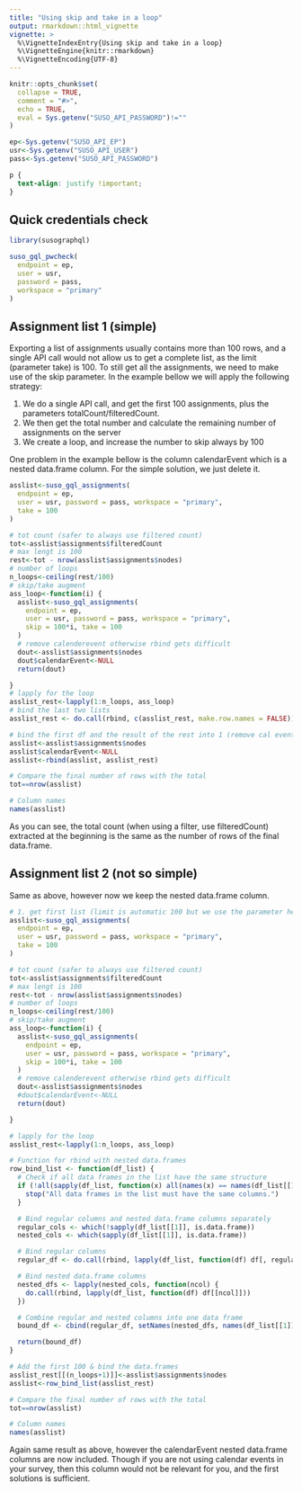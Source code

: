 ```yaml
---
title: "Using skip and take in a loop"
output: rmarkdown::html_vignette
vignette: >
  %\VignetteIndexEntry{Using skip and take in a loop}
  %\VignetteEngine{knitr::rmarkdown}
  %\VignetteEncoding{UTF-8}
---
```


```r
knitr::opts_chunk$set(
  collapse = TRUE,
  comment = "#>",
  echo = TRUE,
  eval = Sys.getenv("SUSO_API_PASSWORD")!=""
)

ep<-Sys.getenv("SUSO_API_EP")
usr<-Sys.getenv("SUSO_API_USER")
pass<-Sys.getenv("SUSO_API_PASSWORD")
```


```css

p {
  text-align: justify !important;
}

```


## Quick credentials check

```r
library(susographql)

suso_gql_pwcheck(
  endpoint = ep,
  user = usr,
  password = pass,
  workspace = "primary"
)

```


## Assignment list 1 (simple)

Exporting a list of assignments usually contains more than 100 rows, and a single API call would not allow us to get a complete list, as the limit (parameter take) is 100. To still get all the assignments, we need to make use of the skip parameter. In the example bellow we will apply the following strategy:

1. We do a single API call, and get the first 100 assignments, plus the parameters totalCount/filteredCount.
2. We then get the total number and calculate the remaining number of assignments on the server
3. We create a loop, and increase the number to skip always by 100

One problem in the example bellow is the column calendarEvent which is a nested data.frame column. For the simple solution, we just delete it. 

```r

asslist<-suso_gql_assignments(
  endpoint = ep,
  user = usr, password = pass, workspace = "primary",
  take = 100
)

# tot count (safer to always use filtered count)
tot<-asslist$assignments$filteredCount
# max lengt is 100
rest<-tot - nrow(asslist$assignments$nodes)
# number of loops
n_loops<-ceiling(rest/100)
# skip/take augment
ass_loop<-function(i) {
  asslist<-suso_gql_assignments(
    endpoint = ep,
    user = usr, password = pass, workspace = "primary",
    skip = 100*i, take = 100
  )
  # remove calenderevent otherwise rbind gets difficult
  dout<-asslist$assignments$nodes
  dout$calendarEvent<-NULL
  return(dout)

}
# lapply for the loop
asslist_rest<-lapply(1:n_loops, ass_loop)
# bind the last two lists
asslist_rest <- do.call(rbind, c(asslist_rest, make.row.names = FALSE))

# bind the first df and the result of the rest into 1 (remove cal event first)
asslist<-asslist$assignments$nodes
asslist$calendarEvent<-NULL
asslist<-rbind(asslist, asslist_rest)

# Compare the final number of rows with the total
tot==nrow(asslist)

# Column names
names(asslist)

```

As you can see, the total count (when using a filter, use filteredCount) extracted at the beginning is the same as the number of rows of the final data.frame.

## Assignment list 2 (not so simple)

Same as above, however now we keep the nested data.frame column.

```r

# 1. get first list (limit is automatic 100 but we use the parameter here for demonstration)
asslist<-suso_gql_assignments(
  endpoint = ep,
  user = usr, password = pass, workspace = "primary",
  take = 100
)

# tot count (safer to always use filtered count)
tot<-asslist$assignments$filteredCount
# max lengt is 100
rest<-tot - nrow(asslist$assignments$nodes)
# number of loops
n_loops<-ceiling(rest/100)
# skip/take augment
ass_loop<-function(i) {
  asslist<-suso_gql_assignments(
    endpoint = ep,
    user = usr, password = pass, workspace = "primary",
    skip = 100*i, take = 100
  )
  # remove calenderevent otherwise rbind gets difficult
  dout<-asslist$assignments$nodes
  #dout$calendarEvent<-NULL
  return(dout)

}

# lapply for the loop
asslist_rest<-lapply(1:n_loops, ass_loop)

# Function for rbind with nested data.frames
row_bind_list <- function(df_list) {
  # Check if all data frames in the list have the same structure
  if (!all(sapply(df_list, function(x) all(names(x) == names(df_list[[1]]))))) {
    stop("All data frames in the list must have the same columns.")
  }

  # Bind regular columns and nested data.frame columns separately
  regular_cols <- which(!sapply(df_list[[1]], is.data.frame))
  nested_cols <- which(sapply(df_list[[1]], is.data.frame))

  # Bind regular columns
  regular_df <- do.call(rbind, lapply(df_list, function(df) df[, regular_cols, drop = FALSE]))

  # Bind nested data.frame columns
  nested_dfs <- lapply(nested_cols, function(ncol) {
    do.call(rbind, lapply(df_list, function(df) df[[ncol]]))
  })

  # Combine regular and nested columns into one data frame
  bound_df <- cbind(regular_df, setNames(nested_dfs, names(df_list[[1]])[nested_cols]))

  return(bound_df)
}

# Add the first 100 & bind the data.frames
asslist_rest[[(n_loops+1)]]<-asslist$assignments$nodes
asslist<-row_bind_list(asslist_rest)

# Compare the final number of rows with the total
tot==nrow(asslist)

# Column names
names(asslist)


```

Again same result as above, however the calendarEvent nested data.frame columns are now included. Though if you are not using calendar events in your survey, then this column would not be relevant for you, and the first solutions is sufficient.


